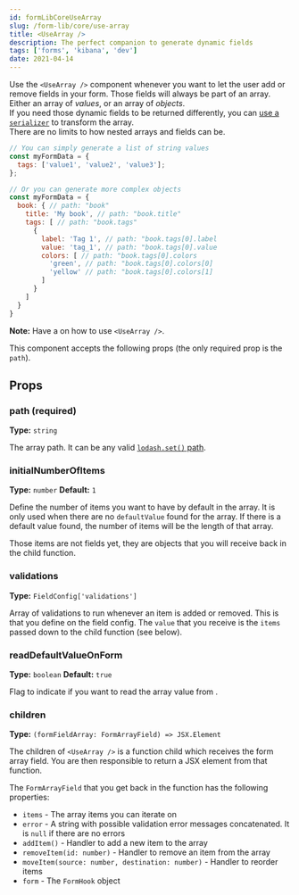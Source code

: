 ---
id: formLibCoreUseArray
slug: /form-lib/core/use-array
title: <UseArray />
description: The perfect companion to generate dynamic fields
tags: ['forms', 'kibana', 'dev']
date: 2021-04-14
---

Use the `<UseArray />` component whenever you want to let the user add or remove fields in your form. Those fields will always be part of an array. Either an array of _values_, or an array of _objects_.  
If you need those dynamic fields to be returned differently, you can [use a `serializer`](use_field.md#serializer) to transform the array.  
There are no limits to how nested arrays and fields can be.

```js
// You can simply generate a list of string values
const myFormData = {
  tags: ['value1', 'value2', 'value3'];
};

// Or you can generate more complex objects
const myFormData = {
  book: { // path: "book"
    title: 'My book', // path: "book.title"
    tags: [ // path: "book.tags"
      {
        label: 'Tag 1', // path: "book.tags[0].label
        value: 'tag_1', // path: "book.tags[0].value
        colors: [ // path: "book.tags[0].colors
          'green', // path: "book.tags[0].colors[0]
          'yellow' // path: "book.tags[0].colors[1]
        ]
      }
    ]
  }
}
```

**Note:** Have a <DocLink id="formLibExampleDynamicFields" text="look at the examples" /> on how to use `<UseArray />`.

This component accepts the following props (the only required prop is the `path`).

## Props

### path (required)

**Type:** `string`

The array path. It can be any valid [`lodash.set()` path](https://lodash.com/docs/#set).

### initialNumberOfItems

**Type:** `number`
**Default:** `1`

Define the number of items you want to have by default in the array. It is only used when there are no `defaultValue` found for the array. If there is a default value found, the number of items will be the length of that array.

Those items are not fields yet, they are objects that you will receive back in the child function.

### validations

**Type:** `FieldConfig['validations']`

Array of validations to run whenever an item is added or removed. This is <DocLink id="formLibCoreUseField" section="validations" text="the same `validations` configuration" /> that you define on the field config. The `value` that you receive is the `items` passed down to the child function (see below).

### readDefaultValueOnForm

**Type:** `boolean`
**Default:** `true`

Flag to indicate if you want to read the array value from <DocLink id="formLibCoreUseForm" section="defaultvalue" text="the form `defaultValue` object" />.

### children

**Type:** `(formFieldArray: FormArrayField) => JSX.Element`

The children of `<UseArray />` is a function child which receives the form array field. You are then responsible to return a JSX element from that function.

The `FormArrayField` that you get back in the function has the following properties:

* `items` - The array items you can iterate on
* `error` - A string with possible validation error messages concatenated. It is `null` if there are no errors
* `addItem()` - Handler to add a new item to the array
* `removeItem(id: number)` - Handler to remove an item from the array
* `moveItem(source: number, destination: number)` - Handler to reorder items
* `form` - The `FormHook` object
